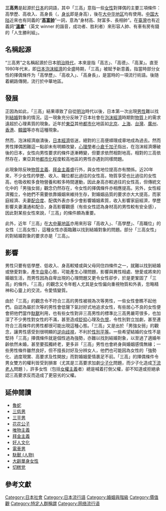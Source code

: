 {{Unreferenced|time=2021-08-04}}
{{japanese|japanese=三高|kana=さんこう|romaji=Sankō}}
'''三高男'''是起源於[[日本|日本]]的詞語，其中「三高」意指一些[[女性|女性]]對擇偶的主要三項條件：高學歷、高收入、高身長（{{lang-ja|高身長}}，[[身长|身长]]即是身高），後在[[大中华地区|大中华地区]]均有使用。[[中国大陆|中国大陆]]近來也有同義的“'''[[高富帥|高富帥]]'''”一詞，意為“身材高、財富多、長相帥”。在[[臺灣|臺灣]]也有近義詞“'''[[溫拿|溫拿]]'''”（英文 winner 的諧音，成功者、胜利者）來形容人帥、有車有房有錢的「人生勝利組」。

== 名稱起源 ==
“三高男”之名稱起源於日本[[明治時代|明治時代]]，本來是指「高志」、「高德」、「高潔」。直至1980年代末，即[[日本泡沫經濟|日本泡沫經濟]]的全盛時期，「三高」被賦予新意義，指當時部分女性的擇偶條件为「高學歷」、「高收入」、「高身長」，是當時的一項流行術語。後随着網路傳開，流行於中華地區。

== 發展 ==
{{cn|日本女性的「三高」擇偶條件，到了後期更進一步增加「不是長子」的條件（在日本，[[長子|長子]]多數與[[雙親|雙親]]同住）。}}正因為如此，「三高」結果導致了自從[[明治|明治]]時代以後，日本第一次出現[[男性|男性]]難以找到[[結婚|結婚]]對象的情況。這一現象充分反映了日本社會在[[泡沫經濟|泡沫經濟]]時期對[[物質|物質]]上的需求遠超於心理素質的現象。近年於[[東亞|東亞]]其他[[都市化|都市化]]地區如[[北京|北京]]、[[上海|上海]]、[[台灣|台灣]]、[[廣州|廣州]]、[[香港|香港]]、[[韓國|韓國]]等亦有這種現象。

然而，泡沫經濟崩潰後，[[日本經濟|日本經濟]]低迷，絕對的三高便順理成章地成為過去。然而男性擇偶困難這一點卻未有明顯改變，[[心理學|心理學]]者[[小倉千加子|小倉千加子]]指出，在泡沫經濟爆破後的日本，女性向男性要求的條件逐漸轉變，但要求依然相對地高，相對的三高依然存在，東亞其他[[都市化|都市化]]程度較高地區的男性亦遇到同樣問題。

此現象除反映[[物質主義|物質主義]]、[[拜金主義|拜金主義]]盛行外，與女性地位提高亦有關係。近20年來，不少女性的學歷、收入、職位都比過往的女性高，物質享受也比過往的女性高，也吸收較多食物營養和較多時間運動，因此身高亦較過往的女性高，但傳統文化中的「男強女弱」觀念仍然存在，令女性的擇偶條件亦相應提高。另外，女性經濟獨立，令她們不需要依靠婚姻來維持生存，對婚姻品質的要求亦大大提高，而家庭經濟、夫妻[[配合度|配合度]]、配偶外表亦多少會影響婚姻素質，收入影響家庭經濟，學歷影響夫妻溝通和配合，身高影響觀感（有些女性認為身材高的男性較有安全感），因此對某些女性來說，「三高」的條件頗為重要。

此外，近年「三高」在[[大中華地區|大中華地區]]亦用來形容「高收入」、「高學歷」、「高職位」的女性（三高女性），這種女性亦面臨難以找到結婚對象的問題。部分「三高女性」的對結婚對象的要求亦是「三高」。

== 影響 ==
男性只要有低學歷、低收入、身高較矮或與父母同住四條件之一，就難以找到結婚或戀愛對象，產生[[自卑|自卑]]心態，可能產生心理問題，影響與異性相處、戀愛或將來的婚姻生活，而男性因為自卑出現的心理問題又更令女性卻步，於是更鞏固了「三高」的條件。「三高」的觀念又令年輕人尤其是女性偏向重視物質和外表，忽略精神和心靈上的交流，令愛情變質。

由於「三高」的觀念令不符合三高的男性被視為次等男性，一些女性會瞧不起他們。自認為屬於次等的男性會低聲下氣討好式地追求女性，有些居心不良的女性便會把他們當作[[馱獸_(人物)|馱獸]]利用，也有些女性對非三高男性的標準比三高男嚴苛很多，也加深了不少男性對女性的不滿，甚至造成[[女性贬抑|貶抑]]心理及[[仇恨|仇恨]]，令性別對立加劇，甚至連符合三高條件的男性都很可能出現這種心態。「三高」又是出於「男強女弱」的觀念，讓男性感受到很明顯的[[逆向歧視|逆向歧視]]，不利於[[性別平等|性別平等]]。一些希望結婚的女性不是堅持「三高」擇偶條件就是個性過為強勢，亦難以找到結婚對象，以至過了適婚年齡依然未婚，甚至要孤獨終老，更多非「三高」男性也會終身與婚姻感情無緣；一些男性條件雖然良好，但不擅長討好及分辨女人，他們也可能因為女性的「強勢化、過度現實、高要求及性開放」而對婚姻愛情裹足不前。「三高」的擇偶條件令男女雙方的權利皆受到損害（尤其是三高要求加劇[[少子化|少子化]]問題，而少子化造成[[下流老人|下流老人]]問題 ），許多女性（包括[[女權主義|女權主義]]者）總是喊着打倒父權，卻不知道或拒絕承認三高要求反而造成了更惡劣的父權。

==延伸閱讀==
* [[魯蛇|魯蛇]]
* [[三低男|三低男]]
* [[三平男|三平男]]
* [[花花公子|花花公子]]
* [[唯物主義|唯物主義]]
* [[拜金主義|拜金主義]]
* [[好人文化|好人文化]]
* [[電車男|電車男]]
* [[馱獸_(人物)|馱獸 (人物)]]
* [[大齡單身女性|大齡單身女性]]
* [[切糕党|切糕党]]

==參考文獻==
{{Reflist}}

[[Category:日本社會|Category:日本社會]]
[[Category:日本流行語|Category:日本流行語]]
[[Category:婚姻與階級|Category:婚姻與階級]]
[[Category:價值觀|Category:價值觀]]
[[Category:特定人群稱謂|Category:特定人群稱謂]]
[[Category:网络流行语|Category:网络流行语]]